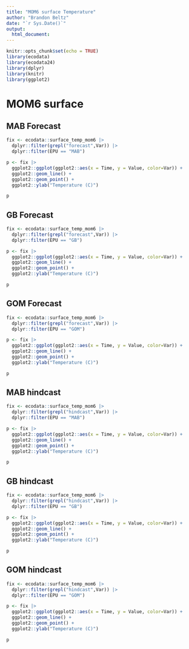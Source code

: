 ```yaml
---
title: "MOM6 surface Temperature"
author: "Brandon Beltz"
date: "`r Sys.Date()`"
output:
  html_document:
---
```


```r
knitr::opts_chunk$set(echo = TRUE)
library(ecodata)
library(ecodata24)
library(dplyr)
library(knitr)
library(ggplot2)
```

# MOM6 surface {.tabset}

## MAB Forecast 
```r
fix <- ecodata::surface_temp_mom6 |>
  dplyr::filter(grepl("forecast",Var)) |>
  dplyr::filter(EPU == "MAB")

p <- fix |>
  ggplot2::ggplot(ggplot2::aes(x = Time, y = Value, color=Var)) +
  ggplot2::geom_line() +
  ggplot2::geom_point() +
  ggplot2::ylab("Temperature (C)")

p
```

## GB Forecast 
```r
fix <- ecodata::surface_temp_mom6 |>
  dplyr::filter(grepl("forecast",Var)) |>
  dplyr::filter(EPU == "GB")

p <- fix |>
  ggplot2::ggplot(ggplot2::aes(x = Time, y = Value, color=Var)) +
  ggplot2::geom_line() +
  ggplot2::geom_point() +
  ggplot2::ylab("Temperature (C)")

p
```

## GOM Forecast 
```r
fix <- ecodata::surface_temp_mom6 |>
  dplyr::filter(grepl("forecast",Var)) |>
  dplyr::filter(EPU == "GOM")

p <- fix |>
  ggplot2::ggplot(ggplot2::aes(x = Time, y = Value, color=Var)) +
  ggplot2::geom_line() +
  ggplot2::geom_point() +
  ggplot2::ylab("Temperature (C)")

p
```

## MAB hindcast 
```r
fix <- ecodata::surface_temp_mom6 |>
  dplyr::filter(grepl("hindcast",Var)) |>
  dplyr::filter(EPU == "MAB")

p <- fix |>
  ggplot2::ggplot(ggplot2::aes(x = Time, y = Value, color=Var)) +
  ggplot2::geom_line() +
  ggplot2::geom_point() +
  ggplot2::ylab("Temperature (C)")

p
```

## GB hindcast 
```r
fix <- ecodata::surface_temp_mom6 |>
  dplyr::filter(grepl("hindcast",Var)) |>
  dplyr::filter(EPU == "GB")

p <- fix |>
  ggplot2::ggplot(ggplot2::aes(x = Time, y = Value, color=Var)) +
  ggplot2::geom_line() +
  ggplot2::geom_point() +
  ggplot2::ylab("Temperature (C)")

p
```

## GOM hindcast 
```r
fix <- ecodata::surface_temp_mom6 |>
  dplyr::filter(grepl("hindcast",Var)) |>
  dplyr::filter(EPU == "GOM")

p <- fix |>
  ggplot2::ggplot(ggplot2::aes(x = Time, y = Value, color=Var)) +
  ggplot2::geom_line() +
  ggplot2::geom_point() +
  ggplot2::ylab("Temperature (C)")

p
```
